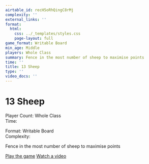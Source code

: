 ```yaml
---
airtable_id: recH5oRhQingC8rMj
complexity: ''
external_links: ''
format:
  html:
    css: ../_templates/styles.css
    page-layout: full
game_format: Writable Board
min_age: Middle
players: Whole Class
summary: Fence in the most number of sheep to maximise points
time: ''
title: 13 Sheep
type: ''
video_docs: ''
---
```


# 13 Sheep

:::{.game-info-box}
:::{.game-stats}
:::{.left-stats}
Player Count: Whole Class  
Time: 
:::
:::{.right-stats}
Format: Writable Board  
Complexity: 
:::
:::
:::

Fence in the most number of sheep to maximise points

:::{.game-actions}
<a href="#" class="btn btn-play"><i class="fa fa-gamepad"></i> Play the game</a>
<a href="#" class="btn btn-watch"><i class="fa fa-video"></i> Watch a video</a>
:::